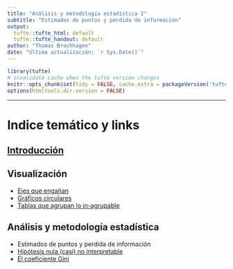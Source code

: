 ```yaml
---
title: "Análisis y metodología estadística I"
subtitle: "Estimados de puntos y perdida de información"
output:
  tufte::tufte_html: default
  tufte::tufte_handout: default
author: "Thomas Brochhagen"
date: "Última actualización: `r Sys.Date()`" 
---
```

```r
library(tufte)
# invalidate cache when the tufte version changes
knitr::opts_chunk$set(tidy = FALSE, cache.extra = packageVersion('tufte'))
options(htmltools.dir.version = FALSE)
```




---
# Indice temático y links
## [Introducción](../casen2017-intro.html)
## Visualización 
* [Ejes que engañan](./casen2017/01ejes.html)
* [Gráficos circulares](./casen2017/02pie-charts.html)
* [Tablas que agrupan lo in-agrupable](./casen2017/03tablas)

## Análisis y metodología estadística
* Estimados de puntos y perdida de información
* [Hipótesis nula (casi) no interpretable](./casen2017/05nht.html)
* [El coeficiente Gini](./casen2017/06gini.html)

